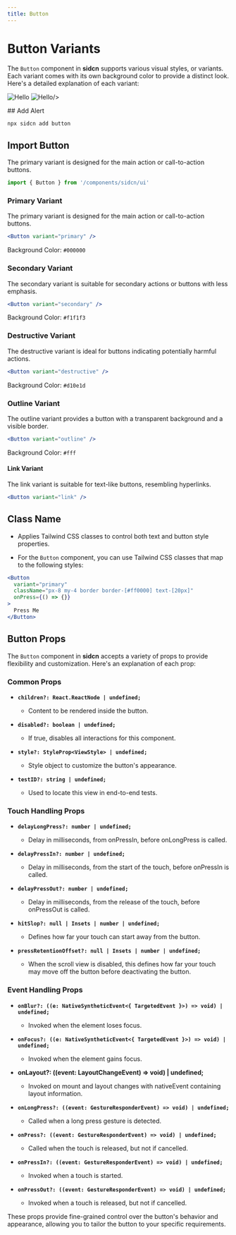 ```yaml
---
title: Button
---
```



# Button Variants

The `Button` component in **sidcn** supports various visual styles, or variants. Each variant comes with its own background color to provide a distinct look. Here's a detailed explanation of each variant:





<div style={{ display: "flex", flexDirection: "row",marginTop:40}}>
  <Image
    src="/assets/components/Button/Frame.svg"
    alt="Hello"
    width={250}
    height={250}
    style={{marginLeft:'auto',marginRight:10}}
  />
  <Image
    src="/assets/components/Button/Frame-1.svg"
    alt="Hello"
    width={250}
    height={250}
    style={{marginRight:'auto',marginLeft:10}}

/>


</div>
## Add Alert


```jsx copy
npx sidcn add button
```

## Import Button

The primary variant is designed for the main action or call-to-action buttons.

```jsx copy
import { Button } from '/components/sidcn/ui'
```
### Primary Variant

The primary variant is designed for the main action or call-to-action buttons.

```jsx copy
<Button variant="primary" />
```

Background Color: `#000000`

### Secondary Variant

The secondary variant is suitable for secondary actions or buttons with less emphasis.

```jsx copy
<Button variant="secondary" />
```

Background Color: `#f1f1f3`

### Destructive Variant

The destructive variant is ideal for buttons indicating potentially harmful actions.

```jsx copy
<Button variant="destructive" />
```

Background Color: `#d10e1d`

### Outline Variant

The outline variant provides a button with a transparent background and a visible border.

```jsx copy
<Button variant="outline" />
```

Background Color: `#fff`

#### Link Variant

The link variant is suitable for text-like buttons, resembling hyperlinks.

```jsx
<Button variant="link" />
```

## Class Name

- Applies Tailwind CSS classes to control both text and button style properties.

- For the `Button` component, you can use Tailwind CSS classes that map to the following styles:

```jsx
<Button
  variant="primary"
  className="px-8 my-4 border border-[#ff0000] text-[20px]"
  onPress={() => {}}
>
  Press Me
</Button>
```

## Button Props

The `Button` component in **sidcn** accepts a variety of props to provide flexibility and customization. Here's an explanation of each prop:

### Common Props

- **`children?: React.ReactNode | undefined;`**

  - Content to be rendered inside the button.

- **`disabled?: boolean | undefined;`**

  - If true, disables all interactions for this component.

- **`style?: StyleProp<ViewStyle> | undefined;`**

  - Style object to customize the button's appearance.

- **`testID?: string | undefined;`**
  - Used to locate this view in end-to-end tests.

### Touch Handling Props

- **`delayLongPress?: number | undefined;`**

  - Delay in milliseconds, from onPressIn, before onLongPress is called.

- **`delayPressIn?: number | undefined;`**

  - Delay in milliseconds, from the start of the touch, before onPressIn is called.

- **`delayPressOut?: number | undefined;`**

  - Delay in milliseconds, from the release of the touch, before onPressOut is called.

- **`hitSlop?: null | Insets | number | undefined;`**

  - Defines how far your touch can start away from the button.

- **`pressRetentionOffset?: null | Insets | number | undefined;`**
  - When the scroll view is disabled, this defines how far your touch may move off the button before deactivating the button.

### Event Handling Props

- **`onBlur?: ((e: NativeSyntheticEvent<{ TargetedEvent }>) => void) | undefined;`**

  - Invoked when the element loses focus.

- **`onFocus?: ((e: NativeSyntheticEvent<{ TargetedEvent }>) => void) | undefined;`**

  - Invoked when the element gains focus.

- **onLayout?: ((event: LayoutChangeEvent) => void) | undefined;**

  - Invoked on mount and layout changes with nativeEvent containing layout information.

- **`onLongPress?: ((event: GestureResponderEvent) => void) | undefined;`**

  - Called when a long press gesture is detected.

- **`onPress?: ((event: GestureResponderEvent) => void) | undefined;`**

  - Called when the touch is released, but not if cancelled.

- **`onPressIn?: ((event: GestureResponderEvent) => void) | undefined;`**

  - Invoked when a touch is started.

- **`onPressOut?: ((event: GestureResponderEvent) => void) | undefined;`**
  - Invoked when a touch is released, but not if cancelled.

These props provide fine-grained control over the button's behavior and appearance, allowing you to tailor the button to your specific requirements.

```

```